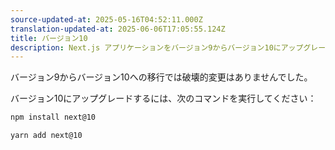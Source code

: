 ```yaml
---
source-updated-at: 2025-05-16T04:52:11.000Z
translation-updated-at: 2025-06-06T17:05:55.124Z
title: バージョン10
description: Next.js アプリケーションをバージョン9からバージョン10にアップグレードする方法
---
```


バージョン9からバージョン10への移行では破壊的変更はありませんでした。

バージョン10にアップグレードするには、次のコマンドを実行してください：

```bash filename="Terminal"
npm install next@10

yarn add next@10
```
